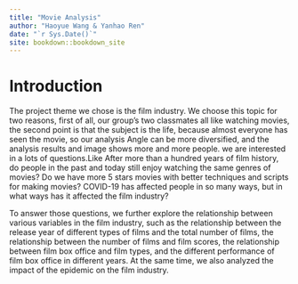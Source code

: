 ```yaml
--- 
title: "Movie Analysis"
author: "Haoyue Wang & Yanhao Ren"
date: "`r Sys.Date()`"
site: bookdown::bookdown_site
---
```


# Introduction

The project theme we chose is the film industry. We choose this topic for two reasons, first of all, our group's two classmates all like watching movies, the second point is that the subject is the life, because almost everyone has seen the movie, so our analysis Angle can be more diversified, and the analysis results and image shows more and more people. we are interested in a lots of questions.Like After more than a hundred years of film history, do people in the past and today still enjoy watching the same genres of movies? Do we have more 5 stars movies with better techniques and scripts for making movies? COVID-19 has affected people in so many ways, but in what ways has it affected the film industry?

To answer those questions, we further explore the relationship between various variables in the film industry, such as the relationship between the release year of different types of films and the total number of films, the relationship between the number of films and film scores, the relationship between film box office and film types, and the different performance of film box office in different years. At the same time, we also analyzed the impact of the epidemic on the film industry.
